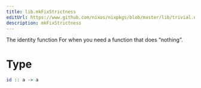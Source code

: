 ```yaml
---
title: lib.mkFixStrictness
editUrl: https://www.github.com/nixos/nixpkgs/blob/master/lib/trivial.nix#L19C5
description: mkFixStrictness
---
```



The identity function
For when you need a function that does “nothing”.

# Type

```haskell
id :: a -> a
```
